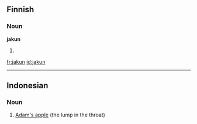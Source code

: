 ==Finnish==

===Noun===
'''jakun'''

# {{fi-form of|jakku|type=noun|case=genitive|pl=singular}}

[[fr:jakun]]
[[id:jakun]]

----
{{rfc-auto|sort languages}}
==Indonesian==

===Noun===
{{infl|id|noun}}

# [[Adam's apple]] (the lump in the throat)

{{tbot entry|Indonesian|Adam's apple|2009|January|id}}